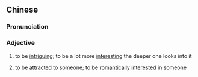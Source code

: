 {{also|有点意思}}
==Chinese==
{{zh-forms|s=有点意思|type=22}}

===Pronunciation===
{{zh-pron
|m=yǒudiǎn yìsi,er=2
|c=jau5 dim2 ji3 si1,jau5 dim2 ji3 si3
|cat=a
}}

===Adjective===
{{zh-adj}}

# to be [[intriguing]]; to be a lot more [[interesting]] the deeper one looks into it
#: {{zh-x|這 節目 '''有點.意思{si}'''。|I like this program. [The more I watch it, the more interesting it seems.]}}
# to be [[attracted]] to someone; to be [[romantically]] [[interested]] in someone
#: {{zh-x|她 對 你 '''有點.意思{si}'''。|She likes you (and is interested in dating with you).}}